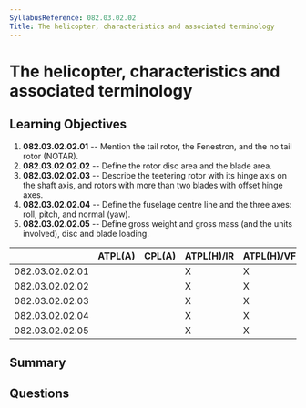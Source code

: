 ```yaml
---
SyllabusReference: 082.03.02.02
Title: The helicopter, characteristics and associated terminology
---
```


# The helicopter, characteristics and associated terminology

## Learning Objectives

1. **082.03.02.02.01** -- Mention the tail rotor, the Fenestron, and the no tail
   rotor (NOTAR).
2. **082.03.02.02.02** -- Define the rotor disc area and the blade area.
3. **082.03.02.02.03** -- Describe the teetering rotor with its hinge axis on
   the shaft axis, and rotors with more than two blades with offset hinge axes.
4. **082.03.02.02.04** -- Define the fuselage centre line and the three axes:
   roll, pitch, and normal (yaw).
5. **082.03.02.02.05** -- Define gross weight and gross mass (and the units
   involved), disc and blade loading.

|                 | ATPL(A) | CPL(A) | ATPL(H)/IR | ATPL(H)/VFR | CPL(H) | IR  | CBIR(A) |
| --------------- | ------- | ------ | ---------- | ----------- | ------ | --- | ------- |
| 082.03.02.02.01 |         |        | X          | X           | X      |     |         |
| 082.03.02.02.02 |         |        | X          | X           | X      |     |         |
| 082.03.02.02.03 |         |        | X          | X           | X      |     |         |
| 082.03.02.02.04 |         |        | X          | X           | X      |     |         |
| 082.03.02.02.05 |         |        | X          | X           | X      |     |         |

## Summary

## Questions
